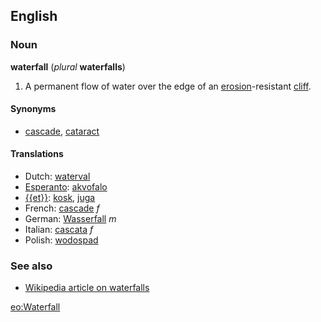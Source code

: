 ==English==
===Noun===
'''waterfall''' (''plural'' '''waterfalls''')

#A permanent flow of water over the edge of an [[erosion]]-resistant [[cliff]].

====Synonyms====

*[[cascade]], [[cataract]]

====Translations====

*Dutch: [[waterval]]
*[[Esperanto]]: [[akvofalo]]
* [[{{et}}]]: [[kosk]], [[juga]]
*French: [[cascade#French|cascade]] ''f''
*German: [[Wasserfall]] ''m''
*Italian: [[cascata]] ''f''
*Polish: [[wodospad]]

===See also===
*[[w:waterfall|Wikipedia article on waterfalls]]

[[eo:Waterfall]]